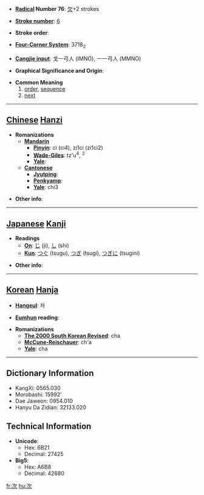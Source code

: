* '''[[Wiktionary:Chinese radical index| Radical]] Number 76''': [[Wiktionary:Chinese radical index 欠|欠]]+2 strokes

* '''[[Wiktionary:Chinese total strokes index|Stroke number]]''': [[Wiktionary:Chinese total strokes index 6|6]]

* '''Stroke order''': 

* '''[[Wiktionary:Chinese four corner index|Four-Corner System]]''': 3718<sub>2</sub>

* '''[[Wiktionary:Chinese Cangjie index|Cangjie input]]''': 戈一弓人 (IMNO), 一一弓人 (MMNO)

* '''Graphical Significance and Origin''': 

* '''Common Meaning'''
*#[[order]], [[sequence]]
*# [[next]]


----

== [[Chinese]] [[Hanzi]] ==

* '''Romanizations'''
** '''[[Mandarin]]'''
*** '''[[Pinyin]]''': cì (ci4), zí1ci (zi1ci2)
*** '''[[Wade-Giles]]''': tz'u<sup>4</sup>, <sup>2</sup>
*** '''[[Yale]]''': 
** '''[[Cantonese]]'''
*** '''[[Jyutping]]''':
*** '''[[Penkyamp]]''': 
*** '''[[Yale]]''': chi3

* '''Other info''': 

----

== [[Japanese]] [[Kanji]] ==

* '''Readings'''
** '''[[On]]''': [[じ]] (ji), [[し]] (shi)
** '''[[Kun]]''': [[つぐ]] (tsugu), [[つぎ]] (tsugi), [[つぎに]] (tsugini)

* '''Other info''':  

----

== [[Korean]] [[Hanja]] ==

* '''[[Hangeul]]''': 차

* '''[[Eumhun]] reading''': 

* '''Romanizations'''
** '''[[The 2000 South Korean Revised Romanization|The 2000 South Korean Revised]]''': cha
** '''[[McCune-Reischauer]]''': ch'a
** '''[[Yale]]''': cha

----

== Dictionary Information ==

* KangXi: 0565.030
* Morobashi: 15992'
* Dae Jaweon: 0954.010
* Hanyu Da Zidian: 32133.020

== Technical Information ==

* '''Unicode''':
** Hex: 6B21
** Decimal: 27425
* '''Big5''':
** Hex: A6B8
** Decimal: 42680

[[fr:次]]
[[hu:次]]